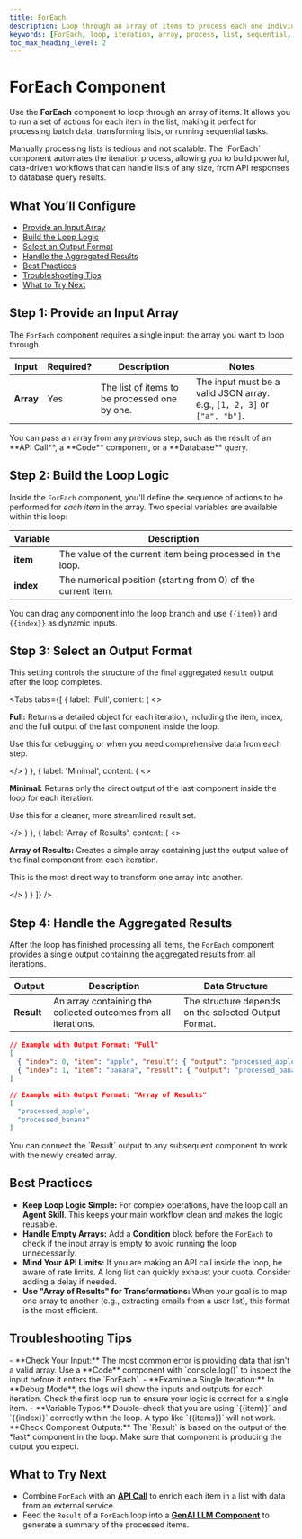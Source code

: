 ```yaml
---
title: ForEach
description: Loop through an array of items to process each one individually and aggregate the results.
keywords: [ForEach, loop, iteration, array, process, list, sequential, aggregate]
toc_max_heading_level: 2
---
```


# ForEach Component

Use the **ForEach** component to loop through an array of items. It allows you to run a set of actions for each item in the list, making it perfect for processing batch data, transforming lists, or running sequential tasks.

<InfoCallout title="Why this matters">
Manually processing lists is tedious and not scalable. The `ForEach` component automates the iteration process, allowing you to build powerful, data-driven workflows that can handle lists of any size, from API responses to database query results.
</InfoCallout>

<Spacer size="md" />

## What You’ll Configure

- [Provide an Input Array](#step-1-provide-an-input-array)
- [Build the Loop Logic](#step-2-build-the-loop-logic)
- [Select an Output Format](#step-3-select-an-output-format)
- [Handle the Aggregated Results](#step-4-handle-the-aggregated-results)
- [Best Practices](#best-practices)
- [Troubleshooting Tips](#troubleshooting-tips)
- [What to Try Next](#what-to-try-next)

<Spacer size="md" />

## Step 1: Provide an Input Array

The `ForEach` component requires a single input: the array you want to loop through.

| Input   | Required?                   | Description                                          | Notes                                                             |
|---------|-----------------------------|------------------------------------------------------|-------------------------------------------------------------------|
| **Array** | <Badge type="required">Yes</Badge> | The list of items to be processed one by one.        | The input must be a valid JSON array. e.g., `[1, 2, 3]` or `["a", "b"]`. |

<TipCallout title="Dynamic Arrays">
You can pass an array from any previous step, such as the result of an **API Call**, a **Code** component, or a **Database** query.
</TipCallout>

<Arcade src="https://demo.arcade.software/712A7jqiMFGqgWkutOCL?embed&embed_mobile=tab&embed_desktop=inline&show_copy_link=true" title="ForEach | SmythOS" />

<Spacer size="md" />

## Step 2: Build the Loop Logic

Inside the `ForEach` component, you'll define the sequence of actions to be performed for *each item* in the array. Two special variables are available within this loop:

| Variable      | Description                                               |
|---------------|-----------------------------------------------------------|
| **item** | The value of the current item being processed in the loop. |
| **index** | The numerical position (starting from 0) of the current item. |

You can drag any component into the loop branch and use `{{item}}` and `{{index}}` as dynamic inputs.

<Spacer size="md" />

## Step 3: Select an Output Format

This setting controls the structure of the final aggregated `Result` output after the loop completes.

<Tabs
  tabs={[
    {
      label: 'Full',
      content: (
        <>
          <p><strong>Full:</strong> Returns a detailed object for each iteration, including the item, index, and the full output of the last component inside the loop.</p>
          <p>Use this for debugging or when you need comprehensive data from each step.</p>
        </>
      )
    },
    {
      label: 'Minimal',
      content: (
        <>
          <p><strong>Minimal:</strong> Returns only the direct output of the last component inside the loop for each iteration.</p>
          <p>Use this for a cleaner, more streamlined result set.</p>
        </>
      )
    },
    {
      label: 'Array of Results',
      content: (
        <>
          <p><strong>Array of Results:</strong> Creates a simple array containing just the output value of the final component from each iteration.</p>
          <p>This is the most direct way to transform one array into another.</p>
        </>
      )
    }
  ]}
/>

<Spacer size="md" />

## Step 4: Handle the Aggregated Results

After the loop has finished processing all items, the `ForEach` component provides a single output containing the aggregated results from all iterations.

| Output    | Description                                                     | Data Structure                                    |
|-----------|-----------------------------------------------------------------|---------------------------------------------------|
| **Result** | An array containing the collected outcomes from all iterations. | The structure depends on the selected Output Format. |

```json
// Example with Output Format: "Full"
[
  { "index": 0, "item": "apple", "result": { "output": "processed_apple" } },
  { "index": 1, "item": "banana", "result": { "output": "processed_banana" } }
]

// Example with Output Format: "Array of Results"
[
  "processed_apple",
  "processed_banana"
]
```

<TipCallout title="Using the Results">
You can connect the `Result` output to any subsequent component to work with the newly created array.
</TipCallout>

<Spacer size="md" />

## Best Practices

- **Keep Loop Logic Simple:** For complex operations, have the loop call an **Agent Skill**. This keeps your main workflow clean and makes the logic reusable.
- **Handle Empty Arrays:** Add a **Condition** block before the `ForEach` to check if the input array is empty to avoid running the loop unnecessarily.
- **Mind Your API Limits:** If you are making an API call inside the loop, be aware of rate limits. A long list can quickly exhaust your quota. Consider adding a delay if needed.
- **Use "Array of Results" for Transformations:** When your goal is to map one array to another (e.g., extracting emails from a user list), this format is the most efficient.

<Spacer size="md" />

## Troubleshooting Tips

<InfoCallout title="If your loop isn't working...">
- **Check Your Input:** The most common error is providing data that isn't a valid array. Use a **Code** component with `console.log()` to inspect the input before it enters the `ForEach`.
- **Examine a Single Iteration:** In **Debug Mode**, the logs will show the inputs and outputs for each iteration. Check the first loop run to ensure your logic is correct for a single item.
- **Variable Typos:** Double-check that you are using `{{item}}` and `{{index}}` correctly within the loop. A typo like `{{items}}` will not work.
- **Check Component Outputs:** The `Result` is based on the output of the *last* component in the loop. Make sure that component is producing the output you expect.
</InfoCallout>

<Spacer size="md" />

## What to Try Next

- Combine `ForEach` with an **[API Call](/docs/agent-studio/components/advanced/api-call)** to enrich each item in a list with data from an external service.
- Feed the `Result` of a `ForEach` loop into a **[GenAI LLM Component](/docs/agent-studio/components/base/gen-ai-llm)** to generate a summary of the processed items.
